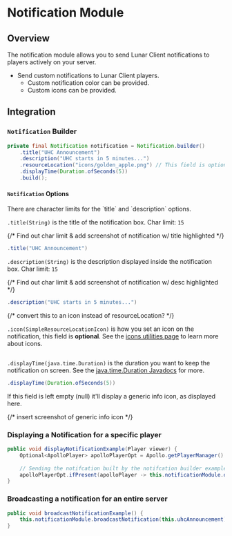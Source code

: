 
# Notification Module

## Overview

The notification module allows you to send Lunar Client notifications to players actively on your server.

- Send custom notifications to Lunar Client players.
  - Custom notification color can be provided.
  - Custom icons can be provided.

## Integration

### `Notification` Builder

```java
private final Notification notification = Notification.builder()
    .title("UHC Announcement")
    .description("UHC starts in 5 minutes...")
    .resourceLocation("icons/golden_apple.png") // This field is optional
    .displayTime(Duration.ofSeconds(5))
    .build();
```

#### `Notification` Options

<Callout type="warning" emoji="⚠️">
  There are character limits for the `title` and `description` options.
</Callout>

`.title(String)` is the title of the notification box. Char limit: `15`

{/* Find out char limit & add screenshot of notification w/ title highlighted */}

```java
.title("UHC Announcement")
```

`.description(String)` is the description displayed inside the notification box. Char limit: `15`

{/* Find out char limit & add screenshot of notification w/ desc highlighted */}

```java
.description("UHC starts in 5 minutes...")
```

{/* convert this to an icon instead of resourceLocation? */}

`.icon(SimpleResourceLocationIcon)` is how you set an icon on the notification, this field is **optional**. See the [icons utilities page](/apollo/developers/utilities/icons) to learn more about icons.

```java

```

`.displayTime(java.time.Duration)` is the duration you want to keep the notification on screen. See the [java.time.Duration Javadocs](https://docs.oracle.com/javase/8/docs/api/java/time/Duration.html) for more.

```java
.displayTime(Duration.ofSeconds(5))
```

If this field is left empty (null) it'll display a generic info icon, as displayed here.

{/* insert screenshot of generic info icon */}

### Displaying a Notification for a specific player

```java
public void displayNotificationExample(Player viewer) {
    Optional<ApolloPlayer> apolloPlayerOpt = Apollo.getPlayerManager().getPlayer(viewer.getUniqueId());
    
    // Sending the notifcation built by the notifcation builder example above, "uhcAnnouncement", to the player.
    apolloPlayerOpt.ifPresent(apolloPlayer -> this.notificationModule.displayNotification(apolloPlayer, this.uhcAnnouncement));
}
```

### Broadcasting a notification for an entire server

```java
public void broadcastNotificationExample() {
    this.notificationModule.broadcastNotification(this.uhcAnnouncement);
}
```
